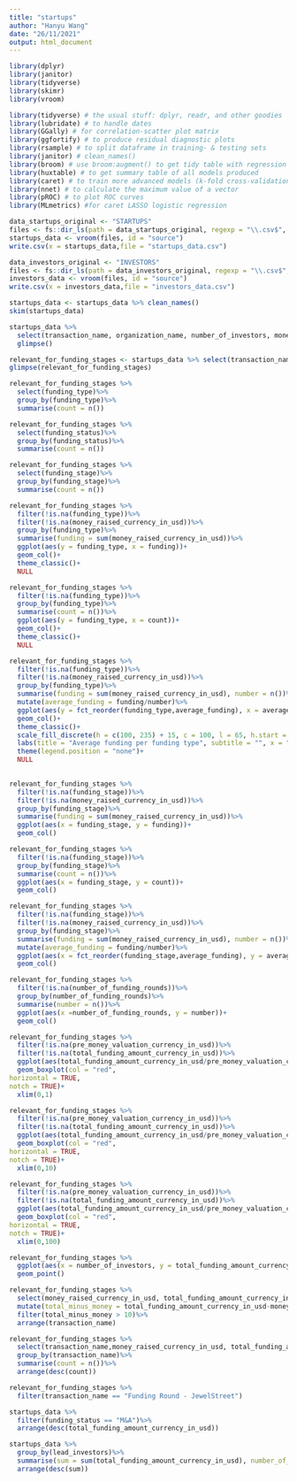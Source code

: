 ```yaml
---
title: "startups"
author: "Hanyu Wang"
date: "26/11/2021"
output: html_document
---
```

```r
library(dplyr)
library(janitor)
library(tidyverse)
library(skimr)
library(vroom)

library(tidyverse) # the usual stuff: dplyr, readr, and other goodies
library(lubridate) # to handle dates
library(GGally) # for correlation-scatter plot matrix
library(ggfortify) # to produce residual diagnostic plots
library(rsample) # to split dataframe in training- & testing sets
library(janitor) # clean_names()
library(broom) # use broom:augment() to get tidy table with regression output, residuals, etc
library(huxtable) # to get summary table of all models produced
library(caret) # to train more advanced models (k-fold cross-validation, stepwise regression, LASSO)
library(nnet) # to calculate the maximum value of a vector
library(pROC) # to plot ROC curves
library(MLmetrics) #for caret LASSO logistic regression
```


```r
data_startups_original <- "STARTUPS"
files <- fs::dir_ls(path = data_startups_original, regexp = "\\.csv$", recurse = TRUE) 
startups_data <- vroom(files, id = "source")
write.csv(x = startups_data,file = "startups_data.csv")

data_investors_original <- "INVESTORS"
files <- fs::dir_ls(path = data_investors_original, regexp = "\\.csv$", recurse = TRUE) 
investors_data <- vroom(files, id = "source")
write.csv(x = investors_data,file = "investors_data.csv")
```

```r
startups_data <- startups_data %>% clean_names()
skim(startups_data)
```


```r
startups_data %>%
  select(transaction_name, organization_name, number_of_investors, money_raised_currency_in_usd, total_funding_amount_currency_in_usd)%>%
  glimpse()
```

```r
relevant_for_funding_stages <- startups_data %>% select(transaction_name,funding_type, funding_status, funding_stage, money_raised_currency_in_usd, number_of_funding_rounds, pre_money_valuation_currency_in_usd, total_funding_amount_currency_in_usd, number_of_investors)
glimpse(relevant_for_funding_stages)
```
```r
relevant_for_funding_stages %>%
  select(funding_type)%>%
  group_by(funding_type)%>%
  summarise(count = n())

relevant_for_funding_stages %>%
  select(funding_status)%>%
  group_by(funding_status)%>%
  summarise(count = n())

relevant_for_funding_stages %>%
  select(funding_stage)%>%
  group_by(funding_stage)%>%
  summarise(count = n())
```




```r
relevant_for_funding_stages %>%
  filter(!is.na(funding_type))%>%
  filter(!is.na(money_raised_currency_in_usd))%>%
  group_by(funding_type)%>%
  summarise(funding = sum(money_raised_currency_in_usd))%>%
  ggplot(aes(y = funding_type, x = funding))+
  geom_col()+
  theme_classic()+
  NULL

relevant_for_funding_stages %>%
  filter(!is.na(funding_type))%>%
  group_by(funding_type)%>%
  summarise(count = n())%>%
  ggplot(aes(y = funding_type, x = count))+
  geom_col()+
  theme_classic()+
  NULL

relevant_for_funding_stages %>%
  filter(!is.na(funding_type))%>%
  filter(!is.na(money_raised_currency_in_usd))%>%
  group_by(funding_type)%>%
  summarise(funding = sum(money_raised_currency_in_usd), number = n())%>%
  mutate(average_funding = funding/number)%>%
  ggplot(aes(y = fct_reorder(funding_type,average_funding), x = average_funding, fill = fct_reorder(funding_type,average_funding)))+
  geom_col()+
  theme_classic()+
  scale_fill_discrete(h = c(100, 235) + 15, c = 100, l = 65, h.start = 0, direction = 1)+
  labs(title = "Average funding per funding type", subtitle = "", x = "Funding in USD", y = "Funding type")+
  theme(legend.position = "none")+
  NULL
  
```

```r
relevant_for_funding_stages %>%
  filter(!is.na(funding_stage))%>%
  filter(!is.na(money_raised_currency_in_usd))%>%
  group_by(funding_stage)%>%
  summarise(funding = sum(money_raised_currency_in_usd))%>%
  ggplot(aes(x = funding_stage, y = funding))+
  geom_col()

relevant_for_funding_stages %>%
  filter(!is.na(funding_stage))%>%
  group_by(funding_stage)%>%
  summarise(count = n())%>%
  ggplot(aes(x = funding_stage, y = count))+
  geom_col()

relevant_for_funding_stages %>%
  filter(!is.na(funding_stage))%>%
  filter(!is.na(money_raised_currency_in_usd))%>%
  group_by(funding_stage)%>%
  summarise(funding = sum(money_raised_currency_in_usd), number = n())%>%
  mutate(average_funding = funding/number)%>%
  ggplot(aes(x = fct_reorder(funding_stage,average_funding), y = average_funding))+
  geom_col()
```


```r
relevant_for_funding_stages %>%
  filter(!is.na(number_of_funding_rounds))%>%
  group_by(number_of_funding_rounds)%>%
  summarise(number = n())%>%
  ggplot(aes(x =number_of_funding_rounds, y = number))+
  geom_col()
```

```r
relevant_for_funding_stages %>%
  filter(!is.na(pre_money_valuation_currency_in_usd))%>%
  filter(!is.na(total_funding_amount_currency_in_usd))%>%
  ggplot(aes(total_funding_amount_currency_in_usd/pre_money_valuation_currency_in_usd))+
  geom_boxplot(col = "red",
horizontal = TRUE,
notch = TRUE)+
  xlim(0,1)

relevant_for_funding_stages %>%
  filter(!is.na(pre_money_valuation_currency_in_usd))%>%
  filter(!is.na(total_funding_amount_currency_in_usd))%>%
  ggplot(aes(total_funding_amount_currency_in_usd/pre_money_valuation_currency_in_usd))+
  geom_boxplot(col = "red",
horizontal = TRUE,
notch = TRUE)+
  xlim(0,10)

relevant_for_funding_stages %>%
  filter(!is.na(pre_money_valuation_currency_in_usd))%>%
  filter(!is.na(total_funding_amount_currency_in_usd))%>%
  ggplot(aes(total_funding_amount_currency_in_usd/pre_money_valuation_currency_in_usd))+
  geom_boxplot(col = "red",
horizontal = TRUE,
notch = TRUE)+
  xlim(0,100)
```

```r
relevant_for_funding_stages %>%
  ggplot(aes(x = number_of_investors, y = total_funding_amount_currency_in_usd))+
  geom_point()
```


```r
relevant_for_funding_stages %>%
  select(money_raised_currency_in_usd, total_funding_amount_currency_in_usd, number_of_funding_rounds, transaction_name)%>%
  mutate(total_minus_money = total_funding_amount_currency_in_usd-money_raised_currency_in_usd)%>%
  filter(total_minus_money > 10)%>%
  arrange(transaction_name)
```





```r
relevant_for_funding_stages %>%
  select(transaction_name,money_raised_currency_in_usd, total_funding_amount_currency_in_usd, number_of_funding_rounds)%>%
  group_by(transaction_name)%>%
  summarise(count = n())%>%
  arrange(desc(count))

relevant_for_funding_stages %>%
  filter(transaction_name == "Funding Round - JewelStreet")
```


```r
startups_data %>%
  filter(funding_status == "M&A")%>%
  arrange(desc(total_funding_amount_currency_in_usd))
```

```r
startups_data %>%
  group_by(lead_investors)%>%
  summarise(sum = sum(total_funding_amount_currency_in_usd), number_of_investments = n())%>%
  arrange(desc(sum))
```




